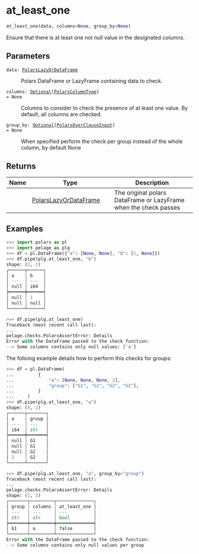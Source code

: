 # at_least_one { #pelage.at_least_one }

```python
at_least_one(data, columns=None, group_by=None)
```

Ensure that there is at least one not null value in the designated columns.

## Parameters {.doc-section .doc-section-parameters}

<code><span class="parameter-name">data</span><span class="parameter-annotation-sep">:</span> <span class="parameter-annotation">[PolarsLazyOrDataFrame](`pelage.types.PolarsLazyOrDataFrame`)</span></code>

:   Polars DataFrame or LazyFrame containing data to check.

<code><span class="parameter-name">columns</span><span class="parameter-annotation-sep">:</span> <span class="parameter-annotation">[Optional](`typing.Optional`)\[[PolarsColumnType](`pelage.types.PolarsColumnType`)\]</span> <span class="parameter-default-sep">=</span> <span class="parameter-default">None</span></code>

:   Columns to consider to check the presence of at least one value.
    By default, all columns are checked.

<code><span class="parameter-name">group_by</span><span class="parameter-annotation-sep">:</span> <span class="parameter-annotation">[Optional](`typing.Optional`)\[[PolarsOverClauseInput](`pelage.types.PolarsOverClauseInput`)\]</span> <span class="parameter-default-sep">=</span> <span class="parameter-default">None</span></code>

:   When specified perform the check per group instead of the whole column,
    by default None

## Returns {.doc-section .doc-section-returns}

| Name   | Type                                                          | Description                                                      |
|--------|---------------------------------------------------------------|------------------------------------------------------------------|
|        | [PolarsLazyOrDataFrame](`pelage.types.PolarsLazyOrDataFrame`) | The original polars DataFrame or LazyFrame when the check passes |

## Examples {.doc-section .doc-section-examples}

```python
>>> import polars as pl
>>> import pelage as plg
>>> df = pl.DataFrame({"a": [None, None], "b": [1, None]})
>>> df.pipe(plg.at_least_one, "b")
shape: (2, 2)
┌──────┬──────┐
│ a    ┆ b    │
│ ---  ┆ ---  │
│ null ┆ i64  │
╞══════╪══════╡
│ null ┆ 1    │
│ null ┆ null │
└──────┴──────┘
```

```python
>>> df.pipe(plg.at_least_one)
Traceback (most recent call last):
...
pelage.checks.PolarsAssertError: Details
Error with the DataFrame passed to the check function:
--> Some columns contains only null values: ['a']
```

The folloing example details how to perform this checks for groups:

```python
>>> df = pl.DataFrame(
...         {
...             "a": [None, None, None, 2],
...             "group": ["G1", "G1", "G2", "G2"],
...         }
...     )
>>> df.pipe(plg.at_least_one, "a")
shape: (4, 2)
┌──────┬───────┐
│ a    ┆ group │
│ ---  ┆ ---   │
│ i64  ┆ str   │
╞══════╪═══════╡
│ null ┆ G1    │
│ null ┆ G1    │
│ null ┆ G2    │
│ 2    ┆ G2    │
└──────┴───────┘
```

```python
>>> df.pipe(plg.at_least_one, "a", group_by="group")
Traceback (most recent call last):
...
pelage.checks.PolarsAssertError: Details
shape: (1, 3)
┌───────┬─────────┬──────────────┐
│ group ┆ columns ┆ at_least_one │
│ ---   ┆ ---     ┆ ---          │
│ str   ┆ str     ┆ bool         │
╞═══════╪═════════╪══════════════╡
│ G1    ┆ a       ┆ false        │
└───────┴─────────┴──────────────┘
Error with the DataFrame passed to the check function:
--> Some columns contains only null values per group
```
